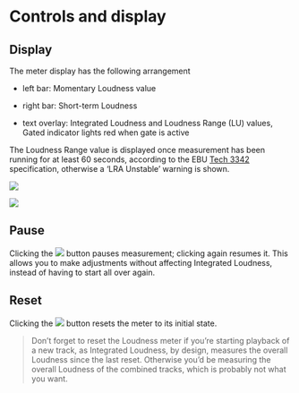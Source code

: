 # Controls and display

## Display

The meter display has the following arrangement

* left bar: Momentary Loudness value

* right bar: Short-term Loudness

* text overlay: Integrated Loudness and
Loudness Range (LU) values, Gated indicator lights red when gate is active

The Loudness Range value is displayed once measurement has been running for at least 60 seconds,
according to the EBU [Tech 3342](https://tech.ebu.ch/publications/tech3342) specification,
otherwise a 'LRA Unstable' warning is shown.

![](https://media.githubusercontent.com/media/FLUX-SE/doc_images/main/Analyzer/Metering/LRAUnstable.png)

![](https://media.githubusercontent.com/media/FLUX-SE/doc_images/main/Analyzer/Metering/LRAStable.png)

## Pause

Clicking the ![](https://media.githubusercontent.com/media/FLUX-SE/doc_images/main/Analyzer/Generic/Pause.png) button pauses measurement; clicking again resumes it. 
This allows you to make adjustments without affecting Integrated Loudness, instead of having to start all over again.

## Reset

Clicking the ![](https://media.githubusercontent.com/media/FLUX-SE/doc_images/main/Analyzer/Generic/Refresh.png) button resets the meter to its initial state.

> Don't forget to reset the Loudness meter if you're starting playback of a new track, as Integrated Loudness, by design, measures the overall Loudness since the last reset.
> Otherwise you'd be measuring the overall Loudness of the combined tracks, which is probably not what you want.
